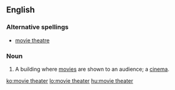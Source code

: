 ==English==

===Alternative spellings===
*[[movie theatre]]

===Noun===
{{en-noun|sg=[[movie]] [[theater]]}}

#{{US}} A building where [[movie]]s are shown to an audience; a [[cinema]].

[[ko:movie theater]]
[[lo:movie theater]]
[[hu:movie theater]]